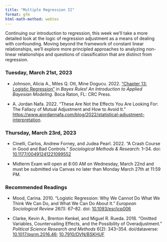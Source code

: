 ```yaml
---
title: "Multiple Regression II"
format: gfm
html-math-method: webtex
---
```


Continuing our introduction to regression, this week we'll take a 
more detailed look at the logic of regression adjustment as a means of dealing 
with confounding. Moving beyond the framework of constant linear 
relationships, we'll explore more principled approaches to analyzing non-linear 
relationships and questions of classification that are distinct from regression.

### Tuesday, March 21st, 2023

- Johnson, Alicia A., Miles Q. Ott, Mine Dogucu. 2022. ["Chapter 13: Logistic Regression"](https://www.bayesrulesbook.com/chapter-13.html) in *Bayes Rules! An Introduction to Applied Bayesian Modeling*. Boca Raton, FL: CRC Press.

- A. Jordan Nafa. 2022. “These Are Not the Effects You Are Looking For: The Fallacy of Mutual Adjustment and How to Avoid It.” [https://www.ajordannafa.com/blog/2022/statistical-adjustment-interpretation](https://www.ajordannafa.com/blog/2022/statistical-adjustment-interpretation).

### Thursday, March 23rd, 2023

- Cinelli, Carlos, Andrew Forney, and Judea Pearl. 2022. "A Crash Course in Good and Bad Controls." *Sociological Methods \& Research*: 1--34. doi: [10.1177/00491241221099552](https://doi.org/10.1177/00491241221099552)

- Midterm Exam will open at 8:00 AM on Wednesday, March 22nd and must be 
submitted via Canvas no later than Monday March 27th at 11:59 PM.

### Recommended Readings

- Mood, Carina. 2010. "Logistic Regression: Why We Cannot Do What We Think We Can Do, and What We Can Do About It." *European Sociological Review* 26(1): 67–82. doi: [10.1093/esr/jcp006](https://doi.org/10.1093/esr/jcp006)

- Clarke, Kevin A., Brenton Kenkel, and Miguel R. Rueda. 2018. "Omitted Variables, Countervailing Effects, and the Possibility of Overadjustment." *Political Science Research and Methods* 6(2): 343--354. doi/dataverse: [10.1017/psrm.2016.46](https://doi.org/10.1017/psrm.2016.46); [10.7910/DVN/BSKHUF](https://doi.org/10.7910/DVN/BSKHUF)